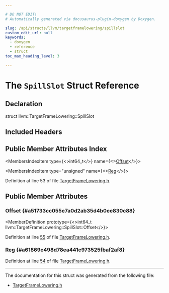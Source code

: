 ```yaml
---

# DO NOT EDIT!
# Automatically generated via docusaurus-plugin-doxygen by Doxygen.

slug: /api/structs/llvm/targetframelowering/spillslot
custom_edit_url: null
keywords:
  - doxygen
  - reference
  - struct
toc_max_heading_level: 3

---
```





# The `SpillSlot` Struct Reference

<DoxygenPage pluginConfig={pluginConfig}>



## Declaration

<CodeBlock>struct llvm::TargetFrameLowering::SpillSlot</CodeBlock>

## Included Headers

<IncludesList>
<IncludesListItem
  filePath="llvm/CodeGen/TargetFrameLowering.h"
  permalink="/docs/api/files/include/include/llvm/include/llvm/codegen/targetframelowering-h"
  isLocal="true" />
</IncludesList>

## Public Member Attributes Index

<MembersIndex>

<MembersIndexItem
  type={<>int64&#95;t</>}
  name={<><a href="#a51733cc055e7a0d2ab35d4b0ee830c88">Offset</a></>}>
</MembersIndexItem>

<MembersIndexItem
  type="unsigned"
  name={<><a href="#a61869c498d78ea441c973525fbaf2af8">Reg</a></>}>
</MembersIndexItem>

</MembersIndex>


Definition at line 53 of file <a href="/docs/api/files/include/include/llvm/include/llvm/codegen/targetframelowering-h">TargetFrameLowering.h</a>.

<SectionDefinition>

## Public Member Attributes

### Offset {#a51733cc055e7a0d2ab35d4b0ee830c88}

<MemberDefinition
  prototype={<>int64&#95;t llvm::TargetFrameLowering::SpillSlot::Offset</>}>

Definition at line <a href="/docs/api/files/include/include/llvm/include/llvm/codegen/targetframelowering-h/#l00055">55</a> of file <a href="/docs/api/files/include/include/llvm/include/llvm/codegen/targetframelowering-h">TargetFrameLowering.h</a>.
</MemberDefinition>

### Reg {#a61869c498d78ea441c973525fbaf2af8}

<MemberDefinition
  prototype="unsigned llvm::TargetFrameLowering::SpillSlot::Reg">

Definition at line <a href="/docs/api/files/include/include/llvm/include/llvm/codegen/targetframelowering-h/#l00054">54</a> of file <a href="/docs/api/files/include/include/llvm/include/llvm/codegen/targetframelowering-h">TargetFrameLowering.h</a>.
</MemberDefinition>

</SectionDefinition>

<hr/>

The documentation for this struct was generated from the following file:

<ul>
<li><a href="/docs/api/files/include/include/llvm/include/llvm/codegen/targetframelowering-h">TargetFrameLowering.h</a></li>
</ul>

</DoxygenPage>
